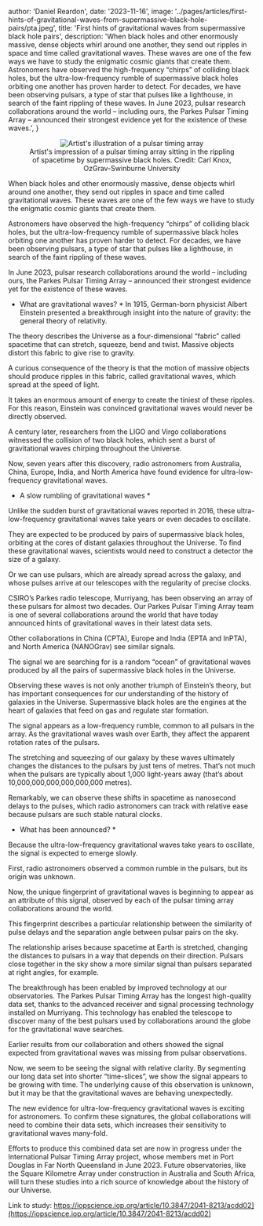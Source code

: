 
  author: 'Daniel Reardon',
  date: '2023-11-16',
  image:
    '../pages/articles/first-hints-of-gravitational-waves-from-supermassive-black-hole-pairs/pta.jpeg',
  title: 'First hints of gravitational waves from supermassive black hole pairs',
  description:
    'When black holes and other enormously massive, dense objects whirl around one another, they send out ripples in space and time called gravitational waves. These waves are one of the few ways we have to study the enigmatic cosmic giants that create them. Astronomers have observed the high-frequency “chirps” of colliding black holes, but the ultra-low-frequency rumble of supermassive black holes orbiting one another has proven harder to detect. For decades, we have been observing pulsars, a type of star that pulses like a lighthouse, in search of the faint rippling of these waves. In June 2023, pulsar research collaborations around the world – including ours, the Parkes Pulsar Timing Array – announced their strongest evidence yet for the existence of these waves.',
}


<figure>
  <center>
    <Image src={supernova} alt="Artist's illustration of a pulsar timing array" />
  </center>
  <figcaption align="center">
    Artist's impression of a pulsar timing array sitting in the rippling of spacetime by supermassive black holes. Credit: Carl Knox, OzGrav-Swinburne University
  </figcaption>
</figure>

When black holes and other enormously massive, dense objects whirl around one another, they send out ripples in space and time called gravitational waves. These waves are one of the few ways we have to study the enigmatic cosmic giants that create them.

Astronomers have observed the high-frequency “chirps” of colliding black holes, but the ultra-low-frequency rumble of supermassive black holes orbiting one another has proven harder to detect. For decades, we have been observing pulsars, a type of star that pulses like a lighthouse, in search of the faint rippling of these waves.

In June 2023, pulsar research collaborations around the world – including ours, the Parkes Pulsar Timing Array – announced their strongest evidence yet for the existence of these waves.

* What are gravitational waves? *
In 1915, German-born physicist Albert Einstein presented a breakthrough insight into the nature of gravity: the general theory of relativity.

The theory describes the Universe as a four-dimensional “fabric” called spacetime that can stretch, squeeze, bend and twist. Massive objects distort this fabric to give rise to gravity.

A curious consequence of the theory is that the motion of massive objects should produce ripples in this fabric, called gravitational waves, which spread at the speed of light.

It takes an enormous amount of energy to create the tiniest of these ripples. For this reason, Einstein was convinced gravitational waves would never be directly observed.

A century later, researchers from the LIGO and Virgo collaborations witnessed the collision of two black holes, which sent a burst of gravitational waves chirping throughout the Universe.

Now, seven years after this discovery, radio astronomers from Australia, China, Europe, India, and North America have found evidence for ultra-low-frequency gravitational waves.

* A slow rumbling of gravitational waves *

Unlike the sudden burst of gravitational waves reported in 2016, these ultra-low-frequency gravitational waves take years or even decades to oscillate.

They are expected to be produced by pairs of supermassive black holes, orbiting at the cores of distant galaxies throughout the Universe. To find these gravitational waves, scientists would need to construct a detector the size of a galaxy.

Or we can use pulsars, which are already spread across the galaxy, and whose pulses arrive at our telescopes with the regularity of precise clocks.

CSIRO’s Parkes radio telescope, Murriyang, has been observing an array of these pulsars for almost two decades. Our Parkes Pulsar Timing Array team is one of several collaborations around the world that have today announced hints of gravitational waves in their latest data sets.

Other collaborations in China (CPTA), Europe and India (EPTA and InPTA), and North America (NANOGrav) see similar signals.

The signal we are searching for is a random “ocean” of gravitational waves produced by all the pairs of supermassive black holes in the Universe.

Observing these waves is not only another triumph of Einstein’s theory, but has important consequences for our understanding of the history of galaxies in the Universe. Supermassive black holes are the engines at the heart of galaxies that feed on gas and regulate star formation.

The signal appears as a low-frequency rumble, common to all pulsars in the array. As the gravitational waves wash over Earth, they affect the apparent rotation rates of the pulsars.

The stretching and squeezing of our galaxy by these waves ultimately changes the distances to the pulsars by just tens of metres. That’s not much when the pulsars are typically about 1,000 light-years away (that’s about 10,000,000,000,000,000,000 metres).

Remarkably, we can observe these shifts in spacetime as nanosecond delays to the pulses, which radio astronomers can track with relative ease because pulsars are such stable natural clocks.

* What has been announced? *

Because the ultra-low-frequency gravitational waves take years to oscillate, the signal is expected to emerge slowly.

First, radio astronomers observed a common rumble in the pulsars, but its origin was unknown.

Now, the unique fingerprint of gravitational waves is beginning to appear as an attribute of this signal, observed by each of the pulsar timing array collaborations around the world.

This fingerprint describes a particular relationship between the similarity of pulse delays and the separation angle between pulsar pairs on the sky.

The relationship arises because spacetime at Earth is stretched, changing the distances to pulsars in a way that depends on their direction. Pulsars close together in the sky show a more similar signal than pulsars separated at right angles, for example.

The breakthrough has been enabled by improved technology at our observatories. The Parkes Pulsar Timing Array has the longest high-quality data set, thanks to the advanced receiver and signal processing technology installed on Murriyang. This technology has enabled the telescope to discover many of the best pulsars used by collaborations around the globe for the gravitational wave searches.

Earlier results from our collaboration and others showed the signal expected from gravitational waves was missing from pulsar observations.

Now, we seem to be seeing the signal with relative clarity. By segmenting our long data set into shorter “time-slices”, we show the signal appears to be growing with time. The underlying cause of this observation is unknown, but it may be that the gravitational waves are behaving unexpectedly.

The new evidence for ultra-low-frequency gravitational waves is exciting for astronomers. To confirm these signatures, the global collaborations will need to combine their data sets, which increases their sensitivity to gravitational waves many-fold.

Efforts to produce this combined data set are now in progress under the International Pulsar Timing Array project, whose members met in Port Douglas in Far North Queensland in June 2023. Future observatories, like the Square Kilometre Array under construction in Australia and South Africa, will turn these studies into a rich source of knowledge about the history of our Universe.


Link to study: https://iopscience.iop.org/article/10.3847/2041-8213/acdd02](https://iopscience.iop.org/article/10.3847/2041-8213/acdd02)
